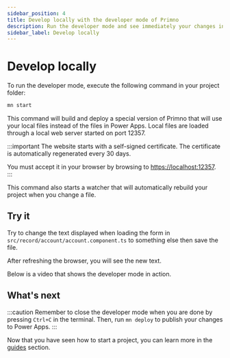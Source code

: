 ```yaml
---
sidebar_position: 4
title: Develop locally with the developer mode of Primno
description: Run the developer mode and see immediately your changes in the browser without having to publish your changes to Power Apps.
sidebar_label: Develop locally
---
```


# Develop locally

To run the developer mode, execute the following command in your project folder:

```bash
mn start
```

This command will build and deploy a special version of Primno that will use your local files instead of the files in Power Apps.
Local files are loaded through a local web server started on port 12357.

:::important
The website starts with a self-signed certificate. The certificate is automatically regenerated every 30 days.

You must accept it in your browser by browsing to [https://localhost:12357](https://localhost:12357).
:::

This command also starts a watcher that will automatically rebuild your project when you change a file.

## Try it

Try to change the text displayed when loading the form in `src/record/account/account.component.ts` to something else then save the file.

After refreshing the browser, you will see the new text.

Below is a video that shows the developer mode in action.

<ReactPlayer url={HomeMovieUrl} muted={true} height={480} width={640} controls={true} />

## What's next

:::caution
Remember to close the developer mode when you are done by pressing `Ctrl+C` in the terminal.
Then, run `mn deploy` to publish your changes to Power Apps.
:::

Now that you have seen how to start a project, you can learn more in the [guides](../guides/index.mdx) section.